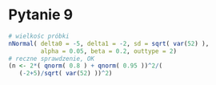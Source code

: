 # Pytanie 9

```r
# wielkośc próbki
nNormal( delta0 = -5, delta1 = -2, sd = sqrt( var(52) ),
         alpha = 0.05, beta = 0.2, outtype = 2)
# reczne sprawdzenie, OK
(n <- 2*( qnorm( 0.8 ) + qnorm( 0.95 ))^2/(
   (-2+5)/sqrt( var(52) ))^2)

```

